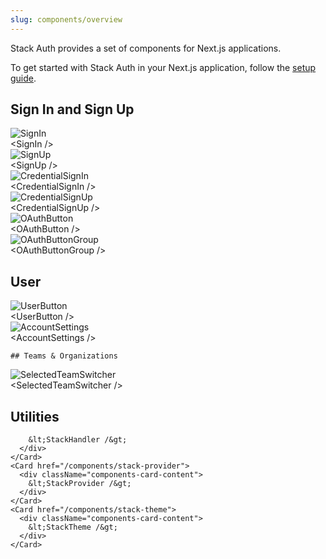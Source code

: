 ```yaml
---
slug: components/overview
---
```


Stack Auth provides a set of components for Next.js applications.

To get started with Stack Auth in your Next.js application, follow the [setup guide](/docs/getting-started/setup).

<div className="components-cards">
  <style>{`
    .components-cards .fern-card > .flex {
      align-items: stretch !important;
    }
    .components-cards .components-card-content {
      display: flex;
      justify-content: center;
      flex-direction: column;
      align-items: center;
      gap: 16px;
      color: rgba(var(--body-text), var(--tw-text-opacity));
      font-weight: bold;
    }
    .components-cards .components-card-content > .img-wrapper {
      pointer-events: none;
      touch-action: none;
      user-select: none;
      height: 200px;
      display: flex;
      justify-content: center;
      align-items: center;
    }
    .components-cards .components-card-content > .img-wrapper img {
      max-height: 200px;
      border-radius: 12px;
      box-shadow: 1px 1px 5px 0px rgba(0, 0, 0, 0.1);
    }
  `}</style>



  ## Sign In and Sign Up

  <CardGroup>
    <Card
      href="/components/sign-in"
    >
      <div className="components-card-content">
        <div className="img-wrapper">
          <img src="../imgs/sign-in.png" alt="SignIn" />
        </div>
        &lt;SignIn /&gt;
      </div>
    </Card>
    <Card
      href="/components/sign-up"
    >
      <div className="components-card-content">
        <div className="img-wrapper">
          <img src="../imgs/sign-up.png" alt="SignUp" />
        </div>
        &lt;SignUp /&gt;
      </div>
    </Card>
    <Card
      href="/components/credential-sign-in"
    >
      <div className="components-card-content">
        <div className="img-wrapper">
          <img src="../imgs/credential-sign-in.png" alt="CredentialSignIn" />
        </div>
        &lt;CredentialSignIn /&gt;
      </div>
    </Card>
    <Card
      href="/components/credential-sign-up"
    >
      <div className="components-card-content">
        <div className="img-wrapper">
          <img src="../imgs/credential-sign-up.png" alt="CredentialSignUp" />
        </div>
        &lt;CredentialSignUp /&gt;
      </div>
    </Card>
    <Card
      href="/components/oauth-button"
    >
      <div className="components-card-content">
        <div className="img-wrapper">
          <img src="../imgs/oauth-button.png" alt="OAuthButton" />
        </div>
        &lt;OAuthButton /&gt;
      </div>
    </Card>
    <Card
      href="/components/oauth-button-group"
    >
      <div className="components-card-content">
        <div className="img-wrapper">
          <img src="../imgs/oauth-button-group.png" alt="OAuthButtonGroup" />
        </div>
        &lt;OAuthButtonGroup /&gt;
      </div>
    </Card>
  </CardGroup>


  ## User

  <CardGroup>
    <Card 
      href="/components/user-button"
    >
      <div className="components-card-content">
        <div className="img-wrapper">
          <img src="../imgs/user-button.png" alt="UserButton" />
        </div>
        &lt;UserButton /&gt;
      </div>
    </Card>
    <Card href="/components/account-settings">
      <div className="components-card-content">
        <div className="img-wrapper">
          <img src="../imgs/account-settings.png" alt="AccountSettings" />
        </div>
        &lt;AccountSettings /&gt;
      </div>
    </Card>
  </CardGroup>


    ## Teams & Organizations

  <CardGroup>
    <Card href="/components/selected-team-switcher">
      <div className="components-card-content">
        <div className="img-wrapper">
          <img src="../imgs/selected-team-switcher.png" alt="SelectedTeamSwitcher" />
        </div>
        &lt;SelectedTeamSwitcher /&gt;
      </div>
    </Card>
  </CardGroup>

  ## Utilities

  <CardGroup>
    <Card href="/components/stack-handler">
      <div className="components-card-content">
        
        &lt;StackHandler /&gt;
      </div>
    </Card>
    <Card href="/components/stack-provider">
      <div className="components-card-content">
        &lt;StackProvider /&gt;
      </div>
    </Card>
    <Card href="/components/stack-theme">
      <div className="components-card-content">
        &lt;StackTheme /&gt;
      </div>
    </Card>
  </CardGroup>
</div>

